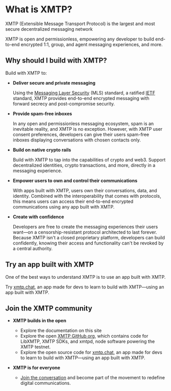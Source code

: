 # What is XMTP?

XMTP (Extensible Message Transport Protocol) is the largest and most secure decentralized messaging network

XMTP is open and permissionless, empowering any developer to build end-to-end encrypted 1:1, group, and agent messaging experiences, and more.

## Why should I build with XMTP?

Build with XMTP to:

- **Deliver secure and private messaging**

    Using the [Messaging Layer Security](/protocol/security) (MLS) standard, a ratified [IETF](https://www.ietf.org/about/introduction/) standard, XMTP provides end-to-end encrypted messaging with forward secrecy and post-compromise security.

- **Provide spam-free inboxes**

    In any open and permissionless messaging ecosystem, spam is an inevitable reality, and XMTP is no exception. However, with XMTP user consent preferences, developers can give their users spam-free inboxes displaying conversations with chosen contacts only.

- **Build on native crypto rails**
    
    Build with XMTP to tap into the capabilities of crypto and web3. Support decentralized identities, crypto transactions, and more, directly in a messaging experience.

- **Empower users to own and control their communications**

    With apps built with XMTP, users own their conversations, data, and identity. Combined with the interoperability that comes with protocols, this means users can access their end-to-end encrypted communications using any app built with XMTP.
    
- **Create with confidence**

    Developers are free to create the messaging experiences their users want—on a censorship-resistant protocol architected to last forever. Because XMTP isn't a closed proprietary platform, developers can build confidently, knowing their access and functionality can't be revoked by a central authority.

## Try an app built with XMTP

One of the best ways to understand XMTP is to use an app built with XMTP.

Try [xmtp.chat](https://xmtp.chat/), an app made for devs to learn to build with XMTP—using an app built with XMTP.

## Join the XMTP community

- **XMTP builds in the open**

    - Explore the documentation on this site
    - Explore the open [XMTP GitHub org](https://github.com/xmtp), which contains code for LibXMTP, XMTP SDKs, and xmtpd, node software powering the XMTP testnet.
    - Explore the open source code for [xmtp.chat](https://github.com/xmtp/xmtp-js/tree/main/apps/xmtp.chat), an app made for devs to learn to build with XMTP—using an app built with XMTP.

- **XMTP is for everyone**

    - [Join the conversation](https://community.xmtp.org/) and become part of the movement to redefine digital communications.

